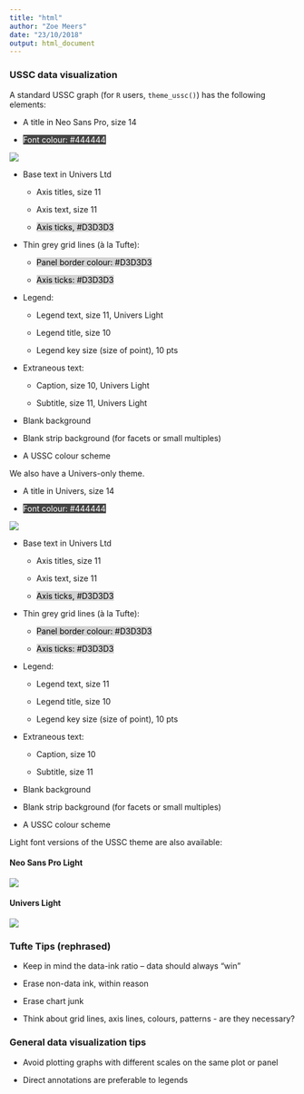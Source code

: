 ```yaml
---
title: "html"
author: "Zoe Meers"
date: "23/10/2018"
output: html_document
---
```


### USSC data visualization


</style>

<div>

A standard USSC graph (for `R` users, `theme_ussc()`) has the following elements:

* A title in Neo Sans Pro, size 14

* <span style="background-color:#444444; color: white;"> Font colour: #444444</span>


<div id = "container" style = "width: 80%;">

![](ussc_theme.png)



</div>

* Base text in Univers Ltd

    * Axis titles, size 11

    * Axis text, size 11

    * <span style="background-color:#D3D3D3; color: black;">Axis ticks, #D3D3D3</span>

* Thin grey grid lines (à la Tufte):

    * <span style="background-color:#D3D3D3; color: black;">Panel border colour: #D3D3D3</span>

    * <span style="background-color:#D3D3D3; color: black;">Axis ticks: #D3D3D3</span>

* Legend:

    * Legend text, size 11, Univers Light

    * Legend title, size 10

    * Legend key size (size of point), 10 pts


* Extraneous text:

    * Caption, size 10, Univers Light

    * Subtitle, size 11, Univers Light


* Blank background

* Blank strip background (for facets or small multiples)

* A USSC colour scheme

</div>

We also have a Univers-only theme.

<div id = "container">

* A title in Univers, size 14

* <span style="background-color:#444444; color: white;">Font colour: #444444</span>


<div id = "container" style = "width:80%;">

![](ussc_theme_univers.png)

</div>

* Base text in Univers Ltd

    * Axis titles, size 11

    * Axis text, size 11

    * <span style="background-color:#D3D3D3; color: black;">Axis ticks, #D3D3D3</span>


* Thin grey grid lines (à la Tufte):

    * <span style="background-color:#D3D3D3; color: black;">Panel border colour: #D3D3D3</span>

    * <span style="background-color:#D3D3D3; color: black;">Axis ticks: #D3D3D3</span>


* Legend:

    * Legend text, size 11

    * Legend title, size 10

    * Legend key size (size of point), 10 pts


* Extraneous text:

    * Caption, size 10

    * Subtitle, size 11


* Blank background

* Blank strip background (for facets or small multiples)

* A USSC colour scheme
</div>




Light font versions of the USSC theme are also available:

<div>


<div id = "container" style = "width:50%;">

#### Neo Sans Pro Light

![](theme_ussc_light.png)

</div>

<div id = "container" style = "width:50%;">

#### Univers Light


![](theme_ussc_light_univers.png)


</div> 
</div> 

### Tufte Tips (rephrased)

* Keep in mind the data-ink ratio -- data should always "win"

* Erase non-data ink, within reason

* Erase chart junk

* Think about grid lines, axis lines, colours, patterns - are they necessary?

### General data visualization tips

* Avoid plotting graphs with different scales on the same plot or panel

* Direct annotations are preferable to legends









